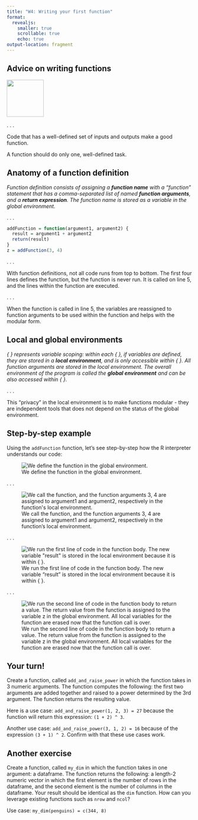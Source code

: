 ```yaml
---
title: "W4: Writing your first function"
format: 
  revealjs:
    smaller: true
    scrollable: true
    echo: true
output-location: fragment
---
```


## Advice on writing functions

![](https://cs.wellesley.edu/~cs110/lectures/L16/images/function.png){width="100"}

. . .

Code that has a well-defined set of inputs and outputs make a good function.

A function should do only one, well-defined task.

## Anatomy of a function definition

*Function definition consists of assigning a **function name** with a "function" statement that has a comma-separated list of named **function arguments**, and a **return expression**. The function name is stored as a variable in the global environment.*

. . .

```r
addFunction = function(argument1, argument2) {
  result = argument1 + argument2 
  return(result)
}
z = addFunction(3, 4)
```

. . .

With function definitions, not all code runs from top to bottom. The first four lines defines the function, but the function is never run. It is called on line 5, and the lines within the function are executed.

. . .

When the function is called in line 5, the variables are reassigned to function arguments to be used within the function and helps with the modular form.

## Local and global environments

*{ } represents variable scoping: within each { }, if variables are defined, they are stored in a **local environment**, and is only accessible within { }. All function arguments are stored in the local environment. The overall environment of the program is called the **global environment** and can be also accessed within { }.*

. . .

This "privacy" in the local environment is to make functions modular - they are independent tools that does not depend on the status of the global environment.

## Step-by-step example

Using the `addFunction` function, let's see step-by-step how the R interpreter understands our code:

![We define the function in the global environment.](../images/func1.png){alt="We define the function in the global environment."}

. . .

![We call the function, and the function arguments 3, 4 are assigned to argument1 and argument2, respectively in the function's local environment.](../images/func2.png){alt="We call the function, and the function arguments 3, 4 are assigned to argument1 and argument2, respectively in the function's local environment."}

. . .

![We run the first line of code in the function body. The new variable "result" is stored in the local environment because it is within { }.](../images/func3.png){alt="We run the first line of code in the function body. The new variable \"result\" is stored in the local environment because it is within { }."}

. . .

![We run the second line of code in the function body to return a value. The return value from the function is assigned to the variable z in the global environment. All local variables for the function are erased now that the function call is over.](../images/func4.png){alt="We run the second line of code in the function body to return a value. The return value from the function is assigned to the variable z in the global environment. All local variables for the function are erased now that the function call is over."}

## Your turn!

Create a function, called `add_and_raise_power` in which the function takes in 3 numeric arguments. The function computes the following: the first two arguments are added together and raised to a power determined by the 3rd argument. The function returns the resulting value.

Here is a use case: `add_and_raise_power(1, 2, 3) = 27` because the function will return this expression: `(1 + 2) ^ 3`.

Another use case: `add_and_raise_power(3, 1, 2) = 16` because of the expression `(3 + 1) ^ 2`. Confirm with that these use cases work.

## Another exercise

Create a function, called `my_dim` in which the function takes in one argument: a dataframe. The function returns the following: a length-2 numeric vector in which the first element is the number of rows in the dataframe, and the second element is the number of columns in the dataframe. Your result should be identical as the `dim` function. How can you leverage existing functions such as `nrow` and `ncol`?

Use case: `my_dim(penguins) = c(344, 8)`
